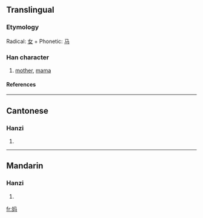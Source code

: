 {{see|媽}}

==Translingual==
===Etymology===
Radical: [[女]] + Phonetic: [[马]]
===Han character===
{{Han char|rn=38|rad=女|as=03|sn=6|four=|canj=女弓女一 (VNVM)}}
# [[mother]], [[mama]]
====References====
{{Han ref|kx=0256.041|hdz=21029.050|uh=5988|ud=22920}}

----
==Cantonese==
===Hanzi===
{{yue-hanzi|jyut=|y=ma1}}
# {{defn|Cantonese}}
----
==Mandarin==
===Hanzi===
{{cmn-hanzi|tra=媽|pin=[[mā]] (ma1)|wg=ma<sup>1</sup>}}
# {{defn|Mandarin}}

[[fr:妈]]